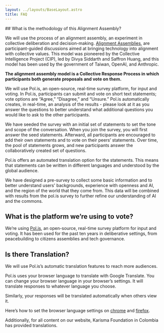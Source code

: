 ```yaml
---
layout: ../layouts/BaseLayout.astro
title: FAQ
---
```


<Markdown>
## What is the methodology of this Alignment Assembly?

We will use the process of an alignment assembly, an experiment in collective deliberation and decision-making. [Alignment Assemblies](https://cip.org/blog/alignment), are participant-guided discussions aimed at bringing technology into alignment with collective values. This model was pioneered by the Collective Intelligence Project (CIP), led by Divya Siddarth and Saffron Huang, and this model has been used by the government of Taiwan, OpenAI, and Anthropic.

**The alignment assembly model is a Collective Response Process in which participants both generate proposals and vote on them.**

We will use Pol.is, an open-source, real-time survey platform, for input and voting. In Pol.is, participants can submit and vote on short text statements; vote options are “Agree,” “Disagree,” and “Unsure.” Pol.is automatically creates, in real-time, an analysis of the results - please look at it as you answer the questions to better understand what additional questions you would like to ask to the other participants.

We have seeded the survey with an initial set of statements to set the tone and scope of the conversation. When you join the survey, you will first answer the seed statements. Afterward, all participants are encouraged to add their own statements and to vote on their peers’ statements. Over time, the pool of statements grows, and new participants answer the collaboratively created set of questions.

Pol.is offers an automated translation option for the statements. This means that statements can be written in different languages and understood by the global audience.

We have designed a pre-survey to collect some basic information and to better understand users' backgrounds, experience with openness and AI, and the region of the world that they come from. This data will be combined with results from the pol.is survey to further refine our understanding of AI and the commons.

## What is the platform we’re using to vote?

We’re using [Pol.is](https://pol.is/home), an open-source, real-time survey platform for input and voting. It has been used for the past ten years in deliberative settings, from peacebuilding to citizens assemblies and tech governance.

## Is there Translation?

We will use Pol.is’s automatic translation features to reach more audiences.

Pol.is uses your browser language to translate with Google Translate. You can change your browser language in your browser’s settings. It will translate responses to whatever language you choose.

Similarly, your responses will be translated automatically when others view it.

Here’s how to set the browser language settings on [chrome](https://support.google.com/chrome/answer/173424?hl=en&co=GENIE.Platform%3DDesktop) and [firefox](https://support.mozilla.org/en-US/kb/use-firefox-another-language).

Additionally, for all content on our website, Karisma Foundation in Colombia has provided translations.
</Markdown>